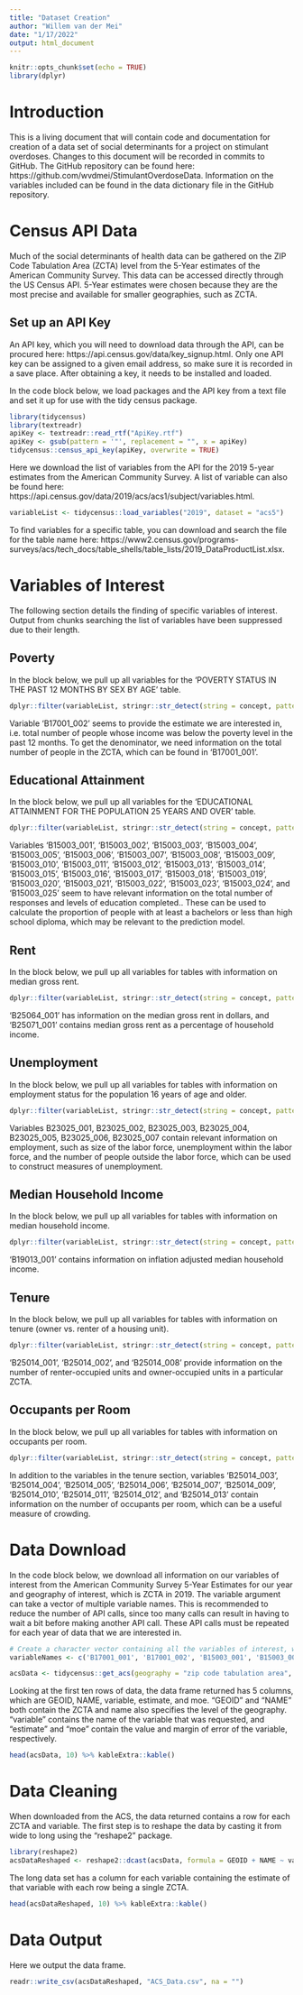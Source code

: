 ```yaml
---
title: "Dataset Creation"
author: "Willem van der Mei"
date: "1/17/2022"
output: html_document
---
```


```r
knitr::opts_chunk$set(echo = TRUE)
library(dplyr)
```

# Introduction

This is a living document that will contain code and documentation for creation of a data set of social determinants for a project on stimulant overdoses. Changes to this document will be recorded in commits to GitHub. The GitHub repository can be found here: https://github.com/wvdmei/StimulantOverdoseData. Information on the variables included can be found in the data dictionary file in the GitHub repository. 

# Census API Data

Much of the social determinants of health data can be gathered on the ZIP Code Tabulation Area (ZCTA) level from the 5-Year estimates of the American Community Survey. This data can be accessed directly through the US Census API. 5-Year estimates were chosen because they are the most precise and available for smaller geographies, such as ZCTA.

## Set up an API Key

An API key, which you will need to download data through the API, can be procured here: https://api.census.gov/data/key_signup.html. Only one API key can be assigned to a given email address, so make sure it is recorded in a save place. After obtaining a key, it needs to be installed and loaded.

In the code block below, we load packages and the API key from a text file and set it up for use with the tidy census package.

```r
library(tidycensus)
library(textreadr)
apiKey <- textreadr::read_rtf("ApiKey.rtf")
apiKey <- gsub(pattern = '"', replacement = "", x = apiKey)
tidycensus::census_api_key(apiKey, overwrite = TRUE)
```

Here we download the list of variables from the API for the 2019 5-year estimates from the American Community Survey. A list of variable can also be found here: https://api.census.gov/data/2019/acs/acs1/subject/variables.html. 

```r
variableList <- tidycensus::load_variables("2019", dataset = "acs5")
```

To find variables for a specific table, you can download and search the file for the table name here: https://www2.census.gov/programs-surveys/acs/tech_docs/table_shells/table_lists/2019_DataProductList.xlsx.

# Variables of Interest

The following section details the finding of specific variables of interest. Output from chunks searching the list of variables have been suppressed due to their length.

## Poverty

In the block below, we pull up all variables for the 'POVERTY STATUS IN THE PAST 12 MONTHS BY SEX BY AGE' table.

```r
dplyr::filter(variableList, stringr::str_detect(string = concept, pattern = "POVERTY STATUS IN THE PAST 12 MONTHS BY SEX BY AGE"))
```

Variable 'B17001_002' seems to provide the estimate we are interested in, i.e. total number of people whose income was below the poverty level in the past 12 months. To get the denominator, we need information on the total number of people in the ZCTA, which can be found in 'B17001_001'.

## Educational Attainment

In the block below, we pull up all variables for the 'EDUCATIONAL ATTAINMENT FOR THE POPULATION 25 YEARS AND OVER' table.

```r
dplyr::filter(variableList, stringr::str_detect(string = concept, pattern = "EDUCATIONAL ATTAINMENT FOR THE POPULATION 25 YEARS AND OVER"))
```

Variables 'B15003_001', 'B15003_002', 'B15003_003', 'B15003_004', 'B15003_005', 'B15003_006', 'B15003_007', 'B15003_008', 'B15003_009', 'B15003_010', 'B15003_011', 'B15003_012', 'B15003_013', 'B15003_014', 'B15003_015', 'B15003_016', 'B15003_017', 'B15003_018', 'B15003_019', 'B15003_020', 'B15003_021', 'B15003_022', 'B15003_023', 'B15003_024', and 'B15003_025' seem to have relevant information on the total number of responses and levels of education completed.. These can be used to calculate the proportion of people with at least a bachelors or less than high school diploma, which may be relevant to the prediction model.

## Rent

In the block below, we pull up all variables for tables with information on median gross rent.

```r
dplyr::filter(variableList, stringr::str_detect(string = concept, pattern = "MEDIAN GROSS RENT"))
```

'B25064_001' has information on the median gross rent in dollars, and 'B25071_001' contains median gross rent as a percentage of household income.

## Unemployment

In the block below, we pull up all variables for tables with information on employment status for the population 16 years of age and older.

```r
dplyr::filter(variableList, stringr::str_detect(string = concept, pattern = "EMPLOYMENT STATUS FOR THE POPULATION 16 YEARS AND OVER"))
```

Variables B23025_001, B23025_002, B23025_003, B23025_004, B23025_005, B23025_006, B23025_007 contain relevant information on employment, such as size of the labor force, unemployment within the labor force, and the number of people outside the labor force, which can be used to construct measures of unemployment.

## Median Household Income

In the block below, we pull up all variables for tables with information on median household income.

```r
dplyr::filter(variableList, stringr::str_detect(string = concept, pattern = "MEDIAN HOUSEHOLD INCOME IN THE PAST 12 MONTHS"))
```

'B19013_001' contains information on inflation adjusted median household income.

## Tenure

In the block below, we pull up all variables for tables with information on tenure (owner vs. renter of a housing unit).

```r
dplyr::filter(variableList, stringr::str_detect(string = concept, pattern = "TENURE BY OCCUPANTS PER ROOM"))
```

'B25014_001', 'B25014_002', and 'B25014_008' provide information on the number of renter-occupied units and owner-occupied units in a particular ZCTA.

## Occupants per Room

In the block below, we pull up all variables for tables with information on occupants per room.

```r
dplyr::filter(variableList, stringr::str_detect(string = concept, pattern = "TENURE BY OCCUPANTS PER ROOM"))
```

In addition to the variables in the tenure section, variables 'B25014_003', 'B25014_004', 'B25014_005', 'B25014_006', 'B25014_007', 'B25014_009', 'B25014_010', 'B25014_011', 'B25014_012', and 'B25014_013' contain information on the number of occupants per room, which can be a useful measure of crowding.

# Data Download

In the code block below, we download all information on our variables of interest from the American Community Survey 5-Year Estimates for our year and geography of interest, which is ZCTA in 2019. The variable argument can take a vector of multiple variable names. This is recommended to reduce the number of API calls, since too many calls can result in having to wait a bit before making another API call. These API calls must be repeated for each year of data that we are interested in.

```r
# Create a character vector containing all the variables of interest, which will be downloaded by get_acs.
variableNames <- c('B17001_001', 'B17001_002', 'B15003_001', 'B15003_002', 'B15003_003', 'B15003_004', 'B15003_005', 'B15003_006', 'B15003_007', 'B15003_008', 'B15003_009', 'B15003_010', 'B15003_011', 'B15003_012', 'B15003_013', 'B15003_014', 'B15003_015', 'B15003_016', 'B15003_017', 'B15003_018', 'B15003_019', 'B15003_020', 'B15003_021', 'B15003_022', 'B15003_023', 'B15003_024', 'B15003_025', 'B25064_001', 'B25071_001', 'B25014_001', 'B25014_002', 'B25014_008', 'B25014_003', 'B25014_004', 'B25014_005', 'B25014_006', 'B25014_007', 'B25014_009', 'B25014_010', 'B25014_011', 'B25014_012', 'B25014_013')

acsData <- tidycensus::get_acs(geography = "zip code tabulation area", variables = variableNames, year = 2019, survey = "acs5")
```

Looking at the first ten rows of data, the data frame returned has 5 columns, which are GEOID, NAME, variable, estimate, and moe. "GEOID" and "NAME" both contain the ZCTA and name also specifies the level of the geography. "variable" contains the name of the variable that was requested, and "estimate" and "moe" contain the value and margin of error of the variable, respectively. 

```r
head(acsData, 10) %>% kableExtra::kable()
```

# Data Cleaning

When downloaded from the ACS, the data returned contains a row for each ZCTA and variable. The first step is to reshape the data by casting it from wide to long using the "reshape2" package.

```r
library(reshape2)
acsDataReshaped <- reshape2::dcast(acsData, formula = GEOID + NAME ~ variable, value.var = "estimate")
```

The long data set has a column for each variable containing the estimate of that variable with each row being a single ZCTA.

```r
head(acsDataReshaped, 10) %>% kableExtra::kable()
```

# Data Output

Here we output the data frame.

```r
readr::write_csv(acsDataReshaped, "ACS_Data.csv", na = "")
```
